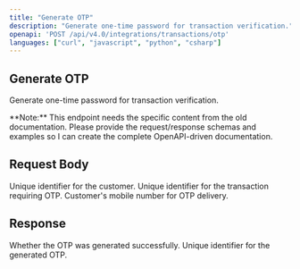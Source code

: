 ```yaml
---
title: "Generate OTP"
description: "Generate one-time password for transaction verification."
openapi: 'POST /api/v4.0/integrations/transactions/otp'
languages: ["curl", "javascript", "python", "csharp"]
---
```


## Generate OTP

Generate one-time password for transaction verification.

<Info>
**Note:** This endpoint needs the specific content from the old documentation. Please provide the request/response schemas and examples so I can create the complete OpenAPI-driven documentation.
</Info>

## Request Body

<ParamField path="customerId" type="string" required>
Unique identifier for the customer.
</ParamField>

<ParamField path="transactionId" type="string" required>
Unique identifier for the transaction requiring OTP.
</ParamField>

<ParamField path="mobile" type="string">
Customer's mobile number for OTP delivery.
</ParamField>

## Response

<ResponseField name="success" type="boolean">
Whether the OTP was generated successfully.
</ResponseField>

<ResponseField name="otpId" type="string">
Unique identifier for the generated OTP.
</ResponseField>
